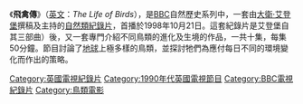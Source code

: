 {{Expand language|1=en|time=2022-05-06T06:43:18+00:00}}
{{Infobox nature documentary
| bgcolour =
| show_name = 飛禽傳
| image = 
| caption = 
| picture_format = 4:3
| audio_format = 立體聲
| runtime = 50 分鐘
| creator =
| developer =
| producer = Mike Salisbury
| 主持 = [[大衛·艾登堡|大衛·艾登堡]]
| narrated =
| music = Ian Butcher
Steven Faux
| country = [[英國|英國]]
| language =
| network =
| first_run = [[BBC_One|BBC One]]
| 集數 = 10
| website =
| imdb_id = 0175394
| tv_com_id =
}}
《'''飛禽傳'''》（[[英文|英文]]：''The Life of Birds''），是[[BBC|BBC]]自然歷史系列中，一套由[[大衛·艾登堡|大衛·艾登堡]]撰稿及主持的[[自然類紀錄片|自然類紀錄片]]，首播於1998年10月21日。這套紀錄片是艾登堡自其三部曲{{le|生命的進化|Life on Earth (TV series)}}）後，又一套專門介紹不同鳥類的進化及生境的作品，一共十集，每集50分鐘。節目討論了[[地球|地球]]上極多樣的鳥類，並探討牠們為應付每日不同的環境變化而作出的策略。

{{DEFAULTSORT:Life of Birds, The}}
{{Europe-TV-stub}}
[[Category:英國電視紀錄片|Category:英國電視紀錄片]]
[[Category:1990年代英國電視節目|Category:1990年代英國電視節目]]
[[Category:BBC電視紀錄片|Category:BBC電視紀錄片]]
[[Category:鳥類電影|Category:鳥類電影]]
